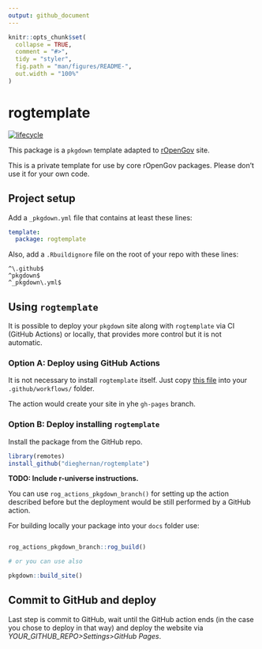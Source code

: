 ```yaml
---
output: github_document
---
```


<!-- README.md is generated from README.Rmd. Please edit that file -->

```r
knitr::opts_chunk$set(
  collapse = TRUE,
  comment = "#>",
  tidy = "styler",
  fig.path = "man/figures/README-",
  out.width = "100%"
)
```

# rogtemplate 

<!-- badges: start -->
[![lifecycle](https://lifecycle.r-lib.org/articles/figures/lifecycle-experimental.svg)](https://lifecycle.r-lib.org/articles/stages.html#experimental)
<!-- badges: end -->


This package is a `pkgdown` template adapted to 
[rOpenGov](http://ropengov.org/) site.

This is a private template for use by core rOpenGov packages. 
Please don’t use it for your own code.


## Project setup

Add a `_pkgdown.yml` file that contains at least these lines:

```yaml
template:
  package: rogtemplate
```

Also, add a `.Rbuildignore` file on the root of your repo with these lines:

```
^\.github$
^pkgdown$
^_pkgdown\.yml$
```

## Using `rogtemplate`

It is possible to deploy your `pkgdown` site along with `rogtemplate`
via CI (GitHub Actions) or locally, that provides more control but it is
not automatic.

### Option A: Deploy using GitHub Actions

It is not necessary to install `rogtemplate` itself. Just copy [this file](https://github.com/dieghernan/rogtemplate/blob/main/inst/yaml/rogtemplate-gh-pages.yaml) 
into your `.github/workflows/` folder.

The action would create your site in yhe `gh-pages` branch.

### Option B: Deploy installing `rogtemplate`

Install the package from the GitHub repo. 

``` r
library(remotes)
install_github("dieghernan/rogtemplate")
```

**TODO: Include r-universe instructions.**

You can use `rog_actions_pkgdown_branch()`
for setting up the action described before but the deployment would be still
performed by a GitHub action.

For building locally your package into your `docs` folder use:

``` r

rog_actions_pkgdown_branch::rog_build()

# or you can use also

pkgdown::build_site()
```

## Commit to GitHub and deploy

Last step is commit to GitHub, wait until the GitHub action ends (in the
case you chose to deploy in that way) and deploy the website via
*YOUR\_GITHUB\_REPO\>Settings\>GitHub Pages*.
